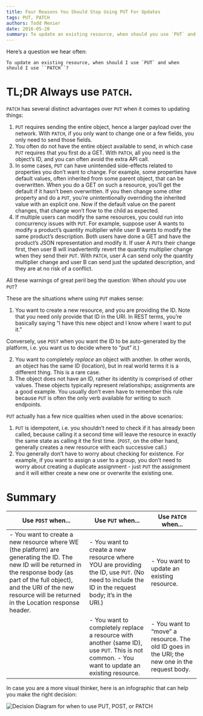 ```yaml
---
title: Four Reasons You Should Stop Using PUT For Updates
tags: PUT, PATCH
authors: Todd Menier
date: 2016-05-20
summary: To update an existing resource, when should you use `PUT` and when should you use `PATCH`? Here are 4 reasons why you should stop using `PUT` for updates.
---
```


Here’s a question we hear often:

    To update an existing resource, when should I use `PUT` and when should I use ``PATCH``?

# TL;DR Always use `PATCH`.

`PATCH` has several distinct advantages over `PUT` when it comes to updating things:

1. `PUT` requires sending the entire object, hence a larger payload over the network. With `PATCH`, if you only want to change one or a few fields, you only need to send those fields.
2. You often do not have the entire object available to send, in which case `PUT` requires that you first do a GET. With `PATCH`, all you need is the object’s ID, and you can often avoid the extra API call.
3. In some cases, `PUT` can have unintended side-effects related to properties you don’t want to change. For example, some properties have default values, often inherited from some parent object, that can be overwritten. When you do a GET on such a resource, you’ll get the default if it hasn’t been overwritten. If you then change some other property and do a `PUT`, you’re unintentionally overriding the inherited value with an explicit one. Now if the default value on the parent changes, that change won’t flow to the child as expected.
4. If multiple users can modify the same resources, you could run into concurrency issues with `PUT`. For example, suppose user A wants to modify a product’s quantity multiplier while user B wants to modify the same product’s description. Both users have done a GET and have the product’s JSON representation and modify it. If user A `PUT`s their change first, then user B will inadvertently revert the quantity multiplier change when they send their `PUT`. With `PATCH`, user A can send only the quantity multiplier change and user B can send just the updated description, and they are at no risk of a conflict.

All these warnings of great peril beg the question: When _should_ you use `PUT`?

These are the situations where using `PUT` makes sense:

1. You want to create a new resource, and you are providing the ID. Note that you need only provide that ID in the URI. In REST terms, you’re basically saying “I have this new object and I know where I want to put it.”

Conversely, use `POST` when you want the ID to be auto-generated by the platform, i.e. you want us to decide where to “put” it.)

2. You want to completely _replace_ an object with another. In other words, an object has the same ID (location), but in real world terms it is a different thing. This is a rare case.
3. The object does not have an ID, rather its identity is comprised of other values. These objects typically represent relationships; assignments are a good example. You usually don’t even have to remember this rule because `PUT` is often the only verb available for writing to such endpoints.

`PUT` actually has a few nice qualities when used in the above scenarios:

1. `PUT` is idempotent, i.e. you shouldn’t need to check if it has already been called, because calling it a second time will leave the resource in exactly the same state as calling it the first time. (`POST`, on the other hand, generally creates a new resource with each successive call.)
2. You generally don’t have to worry about checking for existence. For example, if you want to assign a user to a group, you don’t need to worry about creating a duplicate assignment - just `PUT` the assignment and it will either create a new one or overwrite the existing one.

# Summary

| Use `POST` when...                                                                                                                                                                                                                                  | Use `PUT` when...                                                                                                                                | Use `PATCH` when...                                                                           |
| --------------------------------------------------------------------------------------------------------------------------------------------------------------------------------------------------------------------------------------------------- | ------------------------------------------------------------------------------------------------------------------------------------------------ | --------------------------------------------------------------------------------------------- |
| - You want to create a new resource where WE (the platform) are generating the ID. The new ID will be returned in the response body (as part of the full object), and the URI of the new resource will be returned in the Location response header. | - You want to create a new resource where YOU are providing the ID, use `PUT`. (No need to include the ID in the request body; it’s in the URI.) | - You want to update an existing resource.                                                    |
|                                                                                                                                                                                                                                                     | - You want to completely replace a resource with another (same ID), use `PUT`. This is not common. - You want to update an existing resource.    | - You want to “move” a resource. The old ID goes in the URI; the new one in the request body. |

In case you are a more visual thinker, here is an infographic that can help you make the right decision:

![Decision Diagram for when to use `PUT`, `POST`, or `PATCH`](../images/post-patch-put.png)
